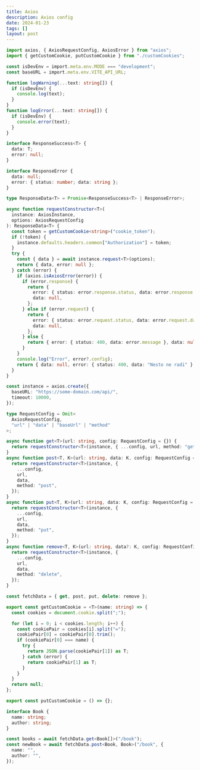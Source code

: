 ```yaml
---
title: Axios
description: Axios config
date: 2024-01-23
tags: []
layout: post
---
```


```ts title="@package/core"
import axios, { AxiosRequestConfig, AxiosError } from "axios";
import { getCustomCookie, putCustomCookie } from "./customCookies";

const isDevEnv = import.meta.env.MODE === "development";
const baseURL = import.meta.env.VITE_API_URL;

function logWarning(...text: string[]) {
  if (isDevEnv) {
    console.log(text);
  }
}
function logError(...text: string[]) {
  if (isDevEnv) {
    console.error(text);
  }
}

interface ResponseSuccess<T> {
  data: T;
  error: null;
}

interface ResponseError {
  data: null;
  error: { status: number; data: string };
}

type ResponseData<T> = Promise<ResponseSuccess<T> | ResponseError>;

async function requestConstructor<T>(
  instance: AxiosInstance,
  options: AxiosRequestConfig
): ResponseData<T> {
  const token = getCustomCookie<string>("cookie_token");
  if (!token) {
    instance.defaults.headers.common["Authorization"] = token;
  }
  try {
    const { data } = await instance.request<T>(options);
    return { data, error: null };
  } catch (error) {
    if (axios.isAxiosError(error)) {
      if (error.response) {
        return {
          error: { status: error.response.status, data: error.response.data },
          data: null,
        };
      } else if (error.request) {
        return {
          error: { status: error.request.status, data: error.request.data },
          data: null,
        };
      } else {
        return { error: { status: 400, data: error.message }, data: null };
      }
    }
    console.log("Error", error?.config);
    return { data: null, error: { status: 400, data: "Nesto ne radi" } };
  }
}
```

```ts title="fetchData.ts"
const instance = axios.create({
  baseURL: "https://some-domain.com/api/",
  timeout: 10000,
});

type RequestConfig = Omit<
  AxiosRequestConfig,
  "url" | "data" | "baseUrl" | "method"
>;

async function get<T>(url: string, config: RequestConfig = {}) {
  return requestConstructor<T>(instance, { ...config, url, method: "get" });
}
async function post<T, K>(url: string, data: K, config: RequestConfig = {}) {
  return requestConstructor<T>(instance, {
    ...config,
    url,
    data,
    method: "post",
  });
}
async function put<T, K>(url: string, data: K, config: RequestConfig = {}) {
  return requestConstructor<T>(instance, {
    ...config,
    url,
    data,
    method: "put",
  });
}
async function remove<T, K>(url: string, data?: K, config: RequestConfig = {}) {
  return requestConstructor<T>(instance, {
    ...config,
    url,
    data,
    method: "delete",
  });
}

const fetchData = { get, post, put, delete: remove };
```

```ts title="cookies.ts"
export const getCustomCookie = <T>(name: string) => {
  const cookies = document.cookie.split(";");

  for (let i = 0; i < cookies.length; i++) {
    const cookiePair = cookies[i].split("=");
    cookiePair[0] = cookiePair[0].trim();
    if (cookiePair[0] === name) {
      try {
        return JSON.parse(cookiePair[1]) as T;
      } catch (error) {
        return cookiePair[1] as T;
      }
    }
  }
  return null;
};

export const putCustomCookie = () => {};
```

```ts title="books.ts"
interface Book {
  name: string;
  author: string;
}

const books = await fetchData.get<Book[]>("/book");
const newBook = await fetchData.post<Book, Book>("/book", {
  name: "",
  author: "",
});
```